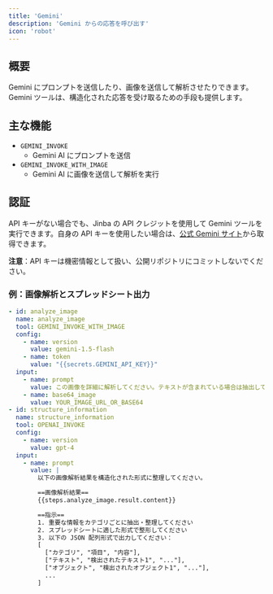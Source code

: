```yaml
---
title: 'Gemini'
description: 'Gemini からの応答を呼び出す'
icon: 'robot'
---
```


## 概要
Gemini にプロンプトを送信したり、画像を送信して解析させたりできます。Gemini ツールは、構造化された応答を受け取るための手段も提供します。

## 主な機能
- `GEMINI_INVOKE`
  - Gemini AI にプロンプトを送信
- `GEMINI_INVOKE_WITH_IMAGE`
  - Gemini AI に画像を送信して解析を実行

## 認証

API キーがない場合でも、Jinba の API クレジットを使用して Gemini ツールを実行できます。自身の API キーを使用したい場合は、[公式 Gemini サイト](https://ai.google.dev/gemini-api/docs/api-key)から取得できます。

**注意**：API キーは機密情報として扱い、公開リポジトリにコミットしないでください。

### 例：画像解析とスプレッドシート出力
```yaml
- id: analyze_image
  name: analyze_image
  tool: GEMINI_INVOKE_WITH_IMAGE
  config:
    - name: version
      value: gemini-1.5-flash
    - name: token
      value: "{{secrets.GEMINI_API_KEY}}"
  input:
    - name: prompt
      value: この画像を詳細に解析してください。テキストが含まれている場合は抽出してください。可能な限り詳細にお願いします。
    - name: base64_image
      value: YOUR_IMAGE_URL_OR_BASE64
- id: structure_information
  name: structure_information
  tool: OPENAI_INVOKE
  config:
    - name: version
      value: gpt-4
  input:
    - name: prompt
      value: |
        以下の画像解析結果を構造化された形式に整理してください。

        ==画像解析結果==
        {{steps.analyze_image.result.content}}

        ==指示==
        1. 重要な情報をカテゴリごとに抽出・整理してください
        2. スプレッドシートに適した形式で整形してください
        3. 以下の JSON 配列形式で出力してください：
        [
          ["カテゴリ", "項目", "内容"],
          ["テキスト", "検出されたテキスト1", "..."],
          ["オブジェクト", "検出されたオブジェクト1", "..."],
          ...
        ]
```
